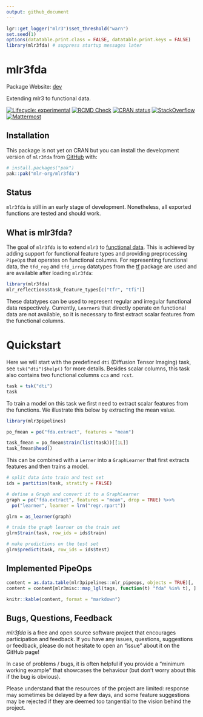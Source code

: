 ```yaml
---
output: github_document
---
```


```r
lgr::get_logger("mlr3")$set_threshold("warn")
set.seed(1)
options(datatable.print.class = FALSE, datatable.print.keys = FALSE)
library(mlr3fda) # suppress startup messages later
```


# mlr3fda

Package Website: [dev](https://mlr3fda.mlr-org.com/)

Extending mlr3 to functional data.

<!-- badges: start -->
[![Lifecycle: experimental](https://img.shields.io/badge/lifecycle-experimental-orange.svg)](https://lifecycle.r-lib.org/articles/stages.html#experimental)
[![RCMD Check](https://github.com/mlr-org/mlr3fda/actions/workflows/rcmdcheck.yaml/badge.svg)](https://github.com/mlr-org/mlr3fda/actions/workflows/rcmdcheck.yaml)
[![CRAN status](https://www.r-pkg.org/badges/version/mlr3fda)](https://CRAN.R-project.org/package=mlr3fda)
[![StackOverflow](https://img.shields.io/badge/stackoverflow-mlr3-orange.svg)](https://stackoverflow.com/questions/tagged/mlr3)
[![Mattermost](https://img.shields.io/badge/chat-mattermost-orange.svg)](https://lmmisld-lmu-stats-slds.srv.mwn.de/mlr_invite/)
<!-- badges: end -->

## Installation

This package is not yet on CRAN but you can install the development version of `mlr3fda` from [GitHub](https://github.com/) with:

```r
# install.packages("pak")
pak::pak("mlr-org/mlr3fda")
```


## Status

`mlr3fda` is still in an early stage of development.
Nonetheless, all exported functions are tested and should work.

## What is mlr3fda?

The goal of `mlr3fda` is to extend `mlr3` to [functional data](https://en.wikipedia.org/wiki/Functional_data_analysis).
This is achieved by adding support for functional feature types and providing preprocessing `PipeOp`s that operates on functional columns.
For representing functional data, the `tfd_reg` and `tfd_irreg` datatypes from the [tf](https://github.com/tidyfun/tf) package are used and are available after loading `mlr3fda`:

```r
library(mlr3fda)
mlr_reflections$task_feature_types[c("tfr", "tfi")]
```

These datatypes can be used to represent regular and irregular functional data respectively.
Currently, `Learner`s that directly operate on functional data are not available, so it is necessary to first extract scalar features from the functional columns.

# Quickstart

Here we will start with the predefined `dti` (Diffusion Tensor Imaging) task, see `tsk("dti")$help()` for more details.
Besides scalar columns, this task also contains two functional columns `cca` and `rcst`.

```r
task = tsk("dti")
task
```

To train a model on this task we first need to extract scalar features from the functions.
We illustrate this below by extracting the mean value.

```r
library(mlr3pipelines)

po_fmean = po("fda.extract", features = "mean")

task_fmean = po_fmean$train(list(task))[[1L]]
task_fmean$head()
```

This can be combined with a `Lerner` into a `GraphLearner` that first extracts features and then trains a model.

```r
# split data into train and test set
ids = partition(task, stratify = FALSE)

# define a Graph and convert it to a GraphLearner
graph = po("fda.extract", features = "mean", drop = TRUE) %>>%
  po("learner", learner = lrn("regr.rpart"))

glrn = as_learner(graph)

# train the graph learner on the train set
glrn$train(task, row_ids = ids$train)

# make predictions on the test set
glrn$predict(task, row_ids = ids$test)
```

## Implemented PipeOps

```r
content = as.data.table(mlr3pipelines::mlr_pipeops, objects = TRUE)[, .(key, label, packages, tags)]
content = content[mlr3misc::map_lgl(tags, function(t) "fda" %in% t), ]

knitr::kable(content, format = "markdown")
```


## Bugs, Questions, Feedback

*mlr3fda* is a free and open source software project that
encourages participation and feedback. If you have any issues,
questions, suggestions or feedback, please do not hesitate to open an
“issue” about it on the GitHub page\!

In case of problems / bugs, it is often helpful if you provide a
“minimum working example” that showcases the behaviour (but don’t
worry about this if the bug is obvious).

Please understand that the resources of the project are limited:
response may sometimes be delayed by a few days, and some feature
suggestions may be rejected if they are deemed too tangential to the
vision behind the project.

